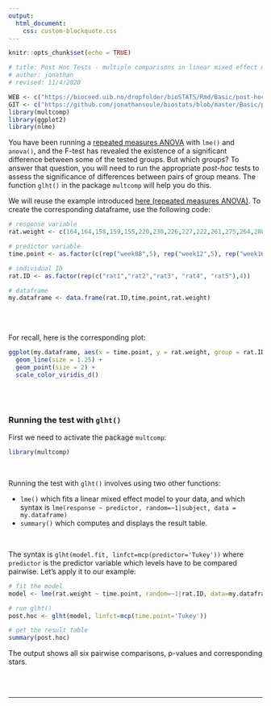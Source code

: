 ```yaml
---
output:
  html_document:
    css: custom-blockquote.css
--- 
```


```r
knitr::opts_chunk$set(echo = TRUE)

# title: Post Hoc Tests - multiple comparisons in linear mixed effect models with glht()
# author: jonathan
# revised: 11/4/2020 

WEB <- c("https://bioceed.uib.no/dropfolder/bioSTATS/Rmd/Basic/post-hoc tests/post-hoc-tests-lme.html")
GIT <- c("https://github.com/jonathansoule/biostats/blob/master/Basic/post-hoc tests/post-hoc-tests-lme.Rmd")
library(multcomp)
library(ggplot2)
library(nlme)
```

You have been running a [repeated measures ANOVA](https://biostats.w.uib.no/repeated-measures-anova/){target="_blank"} with `lme()` and `anova()`, and the F-test has revealed the existence of a significant difference between some of the tested groups. But which groups? To answer that question, you will need to run the appropriate *post-hoc* tests to assess the significance of differences between pairs of group means. The function `glht()` in the package `multcomp` will help you do this.

We will reuse the example introduced [here (repeated measures ANOVA)](https://biostats.w.uib.no/repeated-measures-anova/){target="_blank"}.
To create the corresponding dataframe, use the following code:
```r
# response variable
rat.weight <- c(164,164,158,159,155,220,230,226,227,222,261,275,264,280,272,306,326,320,330,312)

# predictor variable
time.point <- as.factor(c(rep("week08",5), rep("week12",5), rep("week16",5), rep("week20",5)))

# individual ID
rat.ID <- as.factor(rep(c("rat1","rat2","rat3", "rat4", "rat5"),4))

# dataframe
my.dataframe <- data.frame(rat.ID,time.point,rat.weight)
```
<br/><br/>

For recall, here is the corresponding plot:
```r
ggplot(my.dataframe, aes(x = time.point, y = rat.weight, group = rat.ID, color = rat.ID)) +
  geom_line(size = 1.25) +
  geom_point(size = 2) +
  scale_color_viridis_d()
```
<br/><br/>

### Running the test with `glht()`

First we need to activate the package `multcomp`:
```r
library(multcomp)
```
<br/>

Running the test with `glht()` involves using two other functions:

+ `lme()` which fits a linear mixed effect model to your data, and which syntax is `lme(response ~ predictor, random=~1|subject, data = my.dataframe)`
+ `summary()` which computes and displays the result table.

<br/>

The syntax is `glht(model.fit, linfct=mcp(predictor='Tukey'))` where `predictor` is the predictor variable which levels have to be compared pairwise. Let's apply it to our example:
```r
# fit the model
model <- lme(rat.weight ~ time.point, random=~1|rat.ID, data=my.dataframe)

# run glht()
post.hoc <- glht(model, linfct=mcp(time.point='Tukey'))

# get the result table
summary(post.hoc)
```
The output shows all six pairwise comparisons, p-values and corresponding stars. 

<br/><br/>

***
<!-- UNCOMMENT TO ACTIVATE
Get the Rmarkdown file corresponding to this page on [GitHub](`r GIT`){target="_blank"}.
-->
